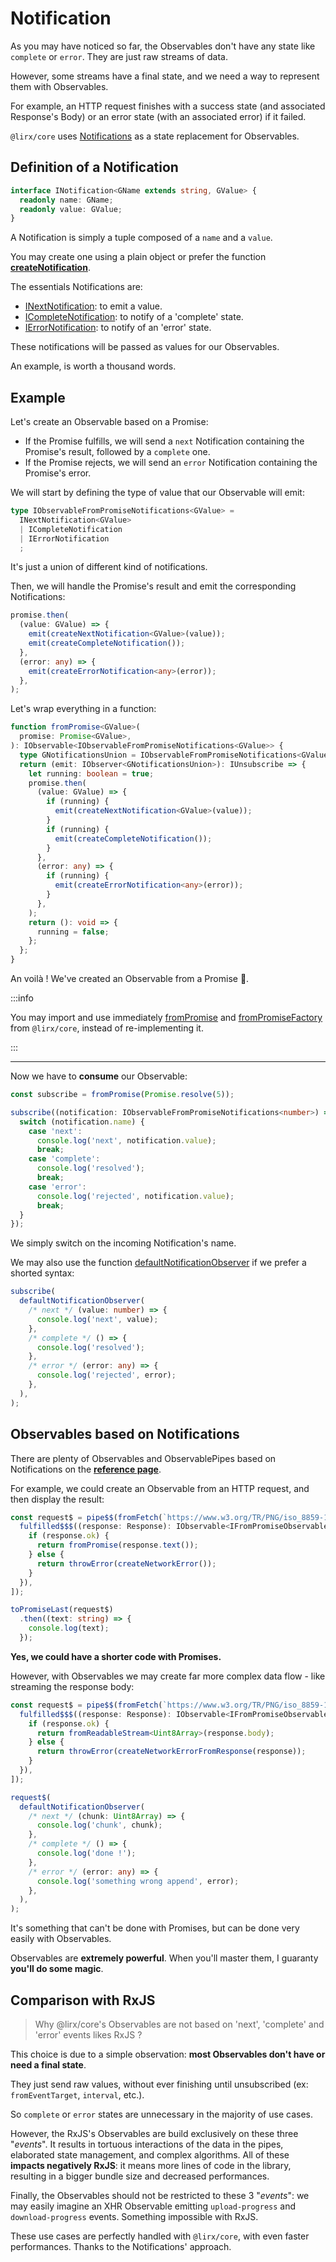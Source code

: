 # Notification

As you may have noticed so far, the Observables don't have any state like `complete` or `error`.
They are just raw streams of data.

However, some streams have a final state, and we need a way to represent them with Observables.

For example, an HTTP request finishes with a success state (and associated Response's Body)
or an error state (with an associated error) if it failed.

`@lirx/core` uses [Notifications](/docs/reference/notification/) as a state replacement for Observables.

## Definition of a Notification

```ts
interface INotification<GName extends string, GValue> {
  readonly name: GName;
  readonly value: GValue;
}
```

A Notification is simply a tuple composed of a `name` and a `value`.

You may create one using a plain object or prefer the function **[createNotification](/docs/reference/create-notification/)**.

The essentials Notifications are:

- [INextNotification](/docs/reference/next-notification/): to emit a value.
- [ICompleteNotification](/docs/reference/complete-notification/): to notify of a 'complete' state.
- [IErrorNotification](/docs/reference/error-notification/): to notify of an 'error' state.

These notifications will be passed as values for our Observables.

An example, is worth a thousand words.

## Example

Let's create an Observable based on a Promise:

- If the Promise fulfills, we will send a `next` Notification containing the Promise's result,
followed by a `complete` one.
- If the Promise rejects,  we will send an `error` Notification containing the Promise's error.


We will start by defining the type of value that our Observable will emit:

```ts
type IObservableFromPromiseNotifications<GValue> =
  INextNotification<GValue>
  | ICompleteNotification
  | IErrorNotification
  ;
```

It's just a union of different kind of notifications.

Then, we will handle the Promise's result and emit the corresponding Notifications:

```ts
promise.then(
  (value: GValue) => {
    emit(createNextNotification<GValue>(value));
    emit(createCompleteNotification());
  },
  (error: any) => {
    emit(createErrorNotification<any>(error));
  },
);
```

Let's wrap everything in a function:

```ts
function fromPromise<GValue>(
  promise: Promise<GValue>,
): IObservable<IObservableFromPromiseNotifications<GValue>> {
  type GNotificationsUnion = IObservableFromPromiseNotifications<GValue>;
  return (emit: IObserver<GNotificationsUnion>): IUnsubscribe => {
    let running: boolean = true;
    promise.then(
      (value: GValue) => {
        if (running) {
          emit(createNextNotification<GValue>(value));
        }
        if (running) {
          emit(createCompleteNotification());
        }
      },
      (error: any) => {
        if (running) {
          emit(createErrorNotification<any>(error));
        }
      },
    );
    return (): void => {
      running = false;
    };
  };
}
```

An voilà ! We've created an Observable from a Promise 🎊.

:::info

You may import and use immediately [fromPromise](/docs/reference/from-promise/) and [fromPromiseFactory](/docs/reference/from-promise-factory/)
from `@lirx/core`, instead of re-implementing it.

:::

---

Now we have to **consume** our Observable:

```ts
const subscribe = fromPromise(Promise.resolve(5));

subscribe((notification: IObservableFromPromiseNotifications<number>) => {
  switch (notification.name) {
    case 'next':
      console.log('next', notification.value);
      break;
    case 'complete':
      console.log('resolved');
      break;
    case 'error':
      console.log('rejected', notification.value);
      break;
  }
});
```

We simply switch on the incoming Notification's name.

[//]: # (TODO doc)

We may also use the function [defaultNotificationObserver](/docs/reference/default-notification-observer/) if we prefer a shorted syntax:

```ts
subscribe(
  defaultNotificationObserver(
    /* next */ (value: number) => {
      console.log('next', value);
    },
    /* complete */ () => {
      console.log('resolved');
    },
    /* error */ (error: any) => {
      console.log('rejected', error);
    },
  ),
);
```

## Observables based on Notifications

There are plenty of Observables and ObservablePipes based on Notifications on the **[reference page](/docs/tags/notification/)**.


For example, we could create an Observable from an HTTP request, and then display the result:

```ts
const request$ = pipe$$(fromFetch(`https://www.w3.org/TR/PNG/iso_8859-1.txt`), [
  fulfilled$$$((response: Response): IObservable<IFromPromiseObservableNotifications<string>> => {
    if (response.ok) {
      return fromPromise(response.text());
    } else {
      return throwError(createNetworkError());
    }
  }),
]);

toPromiseLast(request$)
  .then((text: string) => {
    console.log(text);
  });
```

**Yes, we could have a shorter code with Promises.**

However, with Observables we may create far more complex data flow - like streaming the response body:

```ts
const request$ = pipe$$(fromFetch(`https://www.w3.org/TR/PNG/iso_8859-1.txt`), [
  fulfilled$$$((response: Response): IObservable<IFromPromiseObservableNotifications<string>> => {
    if (response.ok) {
      return fromReadableStream<Uint8Array>(response.body);
    } else {
      return throwError(createNetworkErrorFromResponse(response));
    }
  }),
]);
```

```ts
request$(
  defaultNotificationObserver(
    /* next */ (chunk: Uint8Array) => {
      console.log('chunk', chunk);
    },
    /* complete */ () => {
      console.log('done !');
    },
    /* error */ (error: any) => {
      console.log('something wrong append', error);
    },
  ),
);
```

It's something that can't be done with Promises, but can be done very easily with Observables.

Observables are **extremely powerful**. When you'll master them, I guaranty **you'll do some magic**.

## Comparison with RxJS

> Why @lirx/core's Observables are not based on 'next', 'complete' and 'error' events likes RxJS ?

This choice is due to a simple observation: **most Observables don't have or need a final state**.

They just send raw values, without ever finishing until unsubscribed (ex: `fromEventTarget`, `interval`, etc.).

So `complete` or `error` states are unnecessary in the majority of use cases.

However, the RxJS's Observables are build exclusively on these three "*events*".
It results in tortuous interactions of the data in the pipes,
elaborated state management, and complex algorithms.
All of these **impacts negatively RxJS**: it means more lines of code in the library,
resulting in a bigger bundle size and decreased performances.

Finally, the Observables should not be restricted to these 3 "*events*": we may easily imagine an XHR
Observable emitting `upload-progress` and `download-progress` events. Something impossible with RxJS.

These use cases are perfectly handled with `@lirx/core`, with even faster performances.
Thanks to the Notifications' approach.
